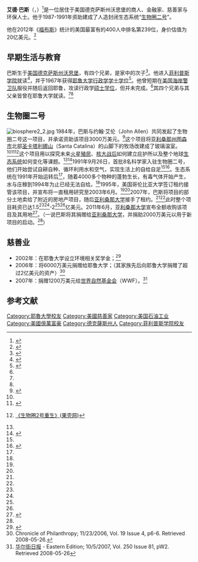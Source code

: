 {{Infobox person
| name        = 艾德·巴斯 (Ed Bass)
| birth_date  = {{birth date and age|1945|9|10}}
| birth_place = [[美国|美国]][[德克萨斯州|德克萨斯州]][[沃思堡|沃思堡]]
| occupation  = 慈善家, 环保人士
| networth    = {{increase}} 20亿[[美元|US$]] (2012)<ref name=Forbes400/>
| spouse      = Vicki Skinner Bass<ref name=yale/> (1995-)<ref>{{cite web|title=Where Cowgirls Go to Get Their Due |url=http://query.nytimes.com/gst/fullpage.html?res=9C0CE3D6173AF931A35755C0A9649C8B63&sec=&spon=&pagewanted=all |author=Myerson, Allen R. |publisher=[[纽约时报|纽约时报]] |date=2002-06-02 |accessdate=2008-05-27}}</ref>
}}
'''艾德·巴斯'''（{{lang|en|Edward Perry "Ed" Bass}}，{{bd|1945年|9月10日}}）<ref>{{cite news|title=The Bass Family Tree |publisher=[[沃斯堡星电报|沃斯堡星电报]] |date=1998-04-26 |accessdate=2008-05-26}}</ref>是一位居住于美国德克萨斯州沃思堡的商人、金融家、慈善家与环保人士。他于1987-1991年资助建成了人造封闭生态系统“[[生物圈二号|生物圈二号]]”。
 <!--导言部分
'''Edward Perry "Ed" Bass''' (born {{Birth date|1945|9|10}}) is a businessman, financier, philanthropist, and environmentalist who lives in Fort Worth, Texas. He financed the [[Biosphere_2|Biosphere 2]] project, an artificial closed ecological system, which was built between 1987 and 1991.
-->
 <!--这段的有些词没有找到靠谱的翻译，先注释掉~
He is the chairman of Fine Line, an investment and venture-capital management firm in Fort Worth,<ref name=philanthropy>Chronicle of Philanthropy; 11/23/2006, Vol. 19 Issue 4, p6-6. Retrieved 2008-05-26.</ref> and president of the board of directors of the [[Sid_W._Richardson_Foundation|Sid W. Richardson Foundation]], a philanthropic organization.<ref>{{cite web |url=http://www.sidrichardson.org/Board.html |title=Sid W. Richardson Foundation Board of Directors |accessdate=2008-05-26}}</ref> 
-->
他在2012年《[[福布斯|福布斯]]》统计的美国最富有的400人中排名第239位，身价估值为20亿美元。<ref name=Forbes400>{{cite web|url=http://www.forbes.com/profile/edward-bass | title=Edward Bass |date=2012-09-19 |accessdate=2012-09-19 |work=[[福布斯|福布斯]]}}</ref>
 <!--英文原文
He was listed as #239 on the [[Forbes_400|Forbes 400]] list of wealthiest Americans in 2012, with an estimated net worth of $2 billion.<ref name=Forbes400>{{cite web|url=http://www.forbes.com/profile/edward-bass | title=Edward Bass |date=2012-09-19 |accessdate=2012-09-19 |work=[[Forbes_(magazine)|Forbes]]}}</ref>
-->

==早期生活与教育==
巴斯生于[[美国|美国]][[德克萨斯州|德克萨斯州]][[沃思堡|沃思堡]]，有四个兄弟，是家中的次子<ref name=perryobit>{{cite news |title=FW philanthropist Perry Richardson Bass dies |date=2006-06-02 |accessdate=2009-06-05 |author=Simnacher, Joe |publisher=[[达拉斯晨报|达拉斯晨报]]}}</ref>。他进入[[菲利普斯学院|菲利普斯学院]]就读<ref name=wilson>{{cite book |title=Biography Reference Bank |publisher =H. W. Wilson |year=2008 |accessdate=2009-05-27}}</ref>，并于1967年获得[[耶鲁大学|耶鲁大学]][[行政学|行政学]][[学士学位|学士学位]]<ref name=yale>{{cite web | url=http://www.yale.edu/opa/newsr/01-09-05-01.all.html | title=Edward P. Bass Named to Yale Corporation | date=2001-09-05 | accessdate=2008-05-26 | publisher=[[耶鲁大学|耶鲁大学]] | deadurl=yes | archiveurl=https://web.archive.org/web/20060909220524/http://www.yale.edu/opa/newsr/01-09-05-01.all.html | archivedate=2006-09-09 }}</ref>。他曾短期在[[美国海岸警卫队|美国海岸警卫队]]服役并随后返回耶鲁，攻读行政学[[硕士学位|硕士学位]]，但并未完成。<ref name=wilson/>其四个兄弟与其父亲皆曾在耶鲁大学就读。<ref name=perryobit/><ref name=wilson/>
<!--英文原文 着重翻译了一下，没有全文翻译
Bass was born in [[Fort_Worth,_Texas|Fort Worth]], [[Texas|Texas]] to Perry R. (1914–2006)<ref name=perryobit>{{cite news |title=FW philanthropist Perry Richardson Bass dies |date=2006-06-02 |accessdate=2009-06-05 |author=Simnacher, Joe |publisher=[[Dallas_Morning_News|Dallas Morning News]]}}</ref> and Nancy Lee ([[Married_and_maiden_names|née]] Muse) Bass (born 1917),<ref name=perryobit/><ref>{{cite news |title=Faces of Fort Worth |date=1999-06-06 |accessdate=2009-06-06 |publisher=[[Fort_Worth_Star-Telegram|Fort Worth Star-Telegram]] |author=Kennedy, Bud}}</ref> the second-oldest of four sons; his brothers are [[Lee_Marshall_Bass|Lee Marshall Bass]], [[Sid_Bass|Sid Richardson Bass]], and [[Robert_Bass_(businessman)|Robert Muse Bass]]. His father, Perry, was an adviser and later partner of his own [[bachelor|bachelor]] uncle, [[Sid_W._Richardson|Sid W. Richardson]] (1891–1959), starting in the 1930s.<ref name=kr>{{cite news |title=Perry Richardson Bass 1914-2006 |date=2006-06-02 |accessdate=2009-06-06 |author=Douglas, Jack Jr. |author2=Rogers, Mary |publisher=[[Knight_Ridder|Knight Ridder]]}}</ref> When Richardson died, he [[inheritance|left]] each of the Bass brothers $2.8 million,<ref name=kr/> and Perry managed the bulk of the family oil fortune, which was initially beset by legal problems.<ref name=perryobit/><ref name=kr/>

Ed Bass attended [[Phillips_Academy|Phillips Academy]],<ref name=wilson>{{cite book |title=Biography Reference Bank |publisher =H. W. Wilson |year=2008 |accessdate=2009-05-27}}</ref> and graduated from [[Yale_University|Yale]] in 1967 with a [[bachelor's_degree|bachelor's degree]] in administrative science.<ref name=yale>{{cite web | url=http://www.yale.edu/opa/newsr/01-09-05-01.all.html | title=Edward P. Bass Named to Yale Corporation |date=2001-09-05 |accessdate=2008-05-26 | publisher=[[Yale_University|Yale University]]}}</ref> He served for a short time in the [[United_States_Coast_Guard|United States Coast Guard]] and returned to Yale, studying for a [[master's_degree|master's degree]] in architecture, which he did not complete.<ref name=wilson/> All four brothers attended Yale, from which their father had also graduated in 1937.<ref name=perryobit/><ref name=wilson/>
-->
<!--这段还没来得及翻译= =
==Early projects==
After leaving Yale, Bass "set out to explore the world".<ref name=bw>{{Cite journal |title=Is Ed Bass a Visionary -- or Seeing Visions? |work=[[Business_Week|Business Week]] |date=1990-08-27 |accessdate=2009-06-05 |edition=People |issue=3175 |page=60 |author=Bartimeo, Jim}}</ref> He moved to [[New_Mexico|New Mexico]] and spent some time with "an unusual counterculture group at [[Synergia_Ranch|Synergia Ranch]]", run by [[John_P._Allen|John P. Allen]].<ref name=nytreflect>{{cite news |url=http://www.nytimes.com/1991/09/24/science/as-biosphere-is-sealed-its-patron-reflects-on-life.html?scp=1&sq=As%20Biosphere%20Is%20Sealed,%20Its%20Patron%20Reflects%20on%20Life%20&st=cse&pagewanted=all |title=As Biosphere Is Sealed, Its Patron Reflects on Life |date=1991-09-24 |accessdate=2009-06-05 |author=Broad, William J. |publisher=[[The_New_York_Times|The New York Times]] |section=Science Desk |page=1}}</ref> While in New Mexico, Bass built the Llano Compound, a [[condominium|condominium]] in [[Santa_Fe,_New_Mexico|Santa Fe]] and began an association with Allen that focused on [[ecology|ecology]] projects.<ref name=nytreflect/> He later spent money on a hotel in [[Nepal|Nepal]], a {{convert|300000|acre|km2|adj=on}} [[Australia|Australia]]n ranch, a [[Puerto_Rico|Puerto Rican]] [[rainforest|rainforest]], and the now-defunct [[Caravan_of_Dreams|Caravan of Dreams]] performing arts center in Fort Worth.<ref name=bw/><ref name=survival>{{cite news |title=Ultimate Survival: Desert Dreamers Build a Man-Made World |author=Broad, William J. |publisher=[[The_New_York_Times|The New York Times]] |date=1986-05-27 |accessdate=2009-06-06 |page=1 |section=Science Desk}}</ref>
-->
==生物圈二号==
{{Main|生物圈二号}}
[[File:biosphere2_2.jpg|thumb]]
1984年，巴斯与约翰·艾伦（John Allen）共同发起了生物圈二号这一项目，并承诺资助该项目3000万美元。<ref name=nyttiny>{{cite news |title=Visit to a Tiny Planet: Within Glass Walls, Five Climates and 3,800 Species   |url=http://www.nytimes.com/1990/04/30/us/visit-to-a-tiny-planet-within-glass-walls-five-climates-and-3800-species.html?scp=3&sq=%22Edward%20Perry%20Bass%22&st=cse   |author=Mydans, Seth |date=1990-04-30 |accessdate=2009-06-05 |publisher=[[纽约时报|纽约时报]] |page=1 |section=Science Desk}}</ref>这个项目将[[亚利桑那州|亚利桑那州]][[图森市|图森市]]北部[[圣卡塔利娜山|圣卡塔利娜山]]（Santa Catalina）的山脚下{{convert|2500|acre|km2|adj=on}}的牧场改建成了玻璃温室。<ref name=nyttiny/><ref name=nytcolumbia>{{cite news |title=Columbia Is Sued Over Pullback on Biosphere   |url=http://www.nytimes.com/2003/03/25/us/columbia-is-sued-over-pullback-on-biosphere.html?scp=1&sq=%22Edward%20P.%20Bass%22&st=cse |author=Herszenhorn, David M. |date=2003-03-25 |accessdate=2009-06-05 |publisher=[[纽约时报|纽约时报]] |page=13 |section=National Desk}}</ref><ref name="新科学家">{{cite news |title=Biosphere 2: Saving the world within a world |url=http://www.newscientist.com/article/mg21929272.200-biosphere-2-saving-the-world-within-a-world.html |author=Tiffany O’Callaghan |date=2013-07-31 |accessdate=2013-08-22 |publisher=[[新科学家|新科学家]]}}[http://www.guokr.com/article/437316/ 《生物圈2号重生》]([[果壳网|果壳网]])</ref>这个项目用以探究未来[[火星殖民|火星殖民]]、[[核冬天|核大战后]]如何建立庇护所以及整个地球[[生态系统|生态系统]]如何变化等课题。<ref name="新科学家"/><ref name=nytreflect>{{cite news |url=http://www.nytimes.com/1991/09/24/science/as-biosphere-is-sealed-its-patron-reflects-on-life.html?scp=1&sq=As%20Biosphere%20Is%20Sealed,%20Its%20Patron%20Reflects%20on%20Life%20&st=cse&pagewanted=all |title=As Biosphere Is Sealed, Its Patron Reflects on Life   |date=1991-09-24 |accessdate=2009-06-05 |author=Broad, William J. |publisher=[[The_New_York_Times|The New York Times]] |section=Science Desk |page=1}}</ref>1991年9月26日，首批8名科学家入驻生物圈二号，他们开始尝试自耕自种、循环利用水和空气，实现生活上的自给自足<ref name="新科学家"/><ref name=nytbio>{{cite news |title=Science Watch; New Biosphere Official   |url=http://www.nytimes.com/1993/03/02/science/science-watch-new-biosphere-official.html?scp=80&sq=%22Edward%20P.%20Bass%22&st=cse | date=1993-03-02 |page=5 |section=Science Desk |issn=0362-4331 |accessdate=2009-06-05 |publisher=[[纽约时报|纽约时报]]}}</ref>。生态系统在1991年开始运转后<ref name=nytcolumbia/>，随着4000多个物种的蓬勃生长，有毒气体开始产生，水与庄稼到1994年为止已经无法自给。<ref name=nytcolumbia/>1995年，美国哥伦比亚大学签订租约接管该项目，并宣布将一直租用研究至2003年6月。<ref name="新科学家"/><ref name=nytcolumbia/>2007年，巴斯将项目的部分土地卖给了附近的房地产项目，随后[[亚利桑那大学|亚利桑那大学]]接手了租约。<ref name=wilson/><ref name="新科学家"/>此时整个项目耗资已达1.5<ref name=nytreflect/><ref name="新科学家"/>-2<ref name=wilson/><ref name=nytcolumbia/>亿美元。2011年6月，[[亚利桑那大学|亚利桑那大学]]宣布全额收购该项目及其用地<ref name=UANewsBiosphere>{{cite news |title=Biosphere 2 to Have a Permanent Home With the UA |url=http://uanews.org/node/40358 |date=2011-06-27 |accessdate=2011-06-27 |publisher=Office of University Communications, The University of Arizona}}</ref>。（一说巴斯将其捐赠给[[亚利桑那大学|亚利桑那大学]]，并捐助2000万美元以用于新项目的启动。<ref name="新科学家"/>）
<!--这个是重头戏~，有扩充~
==Biosphere 2==
{{Main|Biosphere 2}}
In 1984, Bass and Allen founded the [[Biosphere_2|Biosphere 2]] project, which Bass funded with an initial commitment of $30 million.<ref name=nyttiny/> The project was part of a {{convert|2500|acre|km2|adj=on}} ranch in the [[Santa_Catalina_Mountains|Santa Catalina Mountains]] in [[Oracle,_Arizona|Oracle]], [[Arizona|Arizona]], near [[Tucson|Tucson]].<ref name=nyttiny>{{cite news |title=Visit to a Tiny Planet: Within Glass Walls, Five Climates and 3,800 Species |url=http://www.nytimes.com/1990/04/30/us/visit-to-a-tiny-planet-within-glass-walls-five-climates-and-3800-species.html?scp=3&sq=%22Edward%20Perry%20Bass%22&st=cse |author=Mydans, Seth |date=1990-04-30 |accessdate=2009-06-05 |publisher=[[The_New_York_Times|The New York Times]] |page=1 |section=Science Desk}}</ref><ref name=nytcolumbia>{{cite news |title=Columbia Is Sued Over Pullback on Biosphere  |url=http://www.nytimes.com/2003/03/25/us/columbia-is-sued-over-pullback-on-biosphere.html?scp=1&sq=%22Edward%20P.%20Bass%22&st=cse |author=Herszenhorn, David M. |date=2003-03-25 |accessdate=2009-06-05 |publisher=[[The_New_York_Times|The New York Times]] |page=13 |section=National Desk}}</ref> The purpose of its 3 acre<ref name=nyttiny/> living space was to be an experiment in "recreating the earth" and as a possible way to settle [[Mars|Mars]].<ref name=nytreflect/> The project began with eight people living inside in an attempt to be a self-contained settlement, raising food and recycling air and water.<ref name=nytbio>{{cite news |title=Science Watch; New Biosphere Official |url=http://www.nytimes.com/1993/03/02/science/science-watch-new-biosphere-official.html?scp=80&sq=%22Edward%20P.%20Bass%22&st=cse | date=1993-03-02 |page=5 |section=Science Desk |issn=0362-4331 |accessdate=2009-06-05 |publisher=[[The_New_York_Times|The New York Times]]}}</ref> After the environment was sealed in 1991,<ref name=nytcolumbia/> noxious gases built up, and while some of the 4,000 species thrived, the water and crops failed in 1994.<ref name=nytcolumbia/> In 1995, it was turned into a research facility overseen by [[Columbia_University|Columbia University]], which declined to provide funding for continued research after June 2003.<ref name=nytcolumbia/> In 2007, Bass sold some of the land adjacent to the project, and the building was leased to the [[University_of_Arizona|University of Arizona]].<ref name=wilson/> The total cost of the privately funded Biosphere project has been variously reported as $150 million<ref name=nytreflect/> to $200 million.<ref name=wilson/><ref name=nytcolumbia/> The University of Arizona announced a full acquisition of the Biosphere buildings and grounds in June 2011.<ref name=UANewsBiosphere>{{cite news |title=Biosphere 2 to Have a Permanent Home With the UA |url=http://uanews.org/node/40358 |date=2011-06-27 |accessdate=2011-06-27 |publisher=Office of University Communications, The University of Arizona}}</ref>
-->
<!--暂未翻译
==Conservation efforts==
Bass has funded numerous projects focused on environmental conservation, and has stated that he feels conservation "most effective when approached as an enterprise".<ref name=wsj>{{cite news |author=Beatty, Sally |date=2007-10-05 |accessdate=2009-06-06 |title=Gift of the Week: Millions for Wildlife From a Bass Brother |publisher=[[The_Wall_Street_Journal|The Wall Street Journal]] |page=W2}}</ref> His investment in Nepal also included conservation efforts for [[rhinoceros|rhinos]] and [[tiger|tiger]]s.<ref name=wsj/> He has supported and worked with [[World_Wide_Fund_for_Nature|the World Wildlife Fund (WWF)]], the [[New_York_Botanical_Garden|New York Botanical Garden]], the [[Jane_Goodall_Institute|Jane Goodall Institute]], and the National Environmental Education and Training Foundation.<ref name=nytreflect/><ref name=wwf>{{cite web |url=http://www.nxtbook.com/nxtbooks/wwf/annualreport07/ |title=World Wildlife Fund 2007 Annual Report |accessdate=2008-05-26 |page=64 |archive-url=https://web.archive.org/web/20081005053506/http://www.nxtbook.com/nxtbooks/wwf/annualreport07/ |archive-date=2008-10-05 |dead-url=yes }}</ref><ref name=uaz>{{cite web|title=Seven Honorary Degree Recipients to be Recognized During Spring Commencement |url=http://uanews.org/node/25469 |date=2009-04-29 |accessdate=2009-06-06 |publisher=[[University_of_Arizona|University of Arizona]]}}</ref> He is currently the vice chairman of the [[Botanical_Research_Institute_of_Texas|Botanical Research Institute of Texas]] and is the founder of the ecological nonprofit [[Philecology_Trust|Philecology Trust]], which he created in 1986.<ref name=uaz/>

==Urban redevelopment==
Bass is a long-time supporter of downtown redevelopment, and has been described as a "leader in what is recognized as one of the most successful urban revitalization efforts in America".<ref name=uaz/> He and his family began the [[Sundance_Square|Sundance Square]] development in 1982. It combines commercial and residential space in the central business area of Fort Worth, and it received the Fort Worth Chamber of Commerce's Spirit of Enterprise award in 2004.<ref name=star>{{cite news |title=Chamber to honor Sundance Square |author=Baker, Sandra |publisher=[[Fort_Worth_Star-Telegram|Fort Worth Star-Telegram]] |date=2005-05-23 |accessdate=2009-06-06}}</ref> He led the development of [[Bass_Performance_Hall|Bass Performance Hall]],<ref name=uaz/> financed without public funding,<ref name=ten>{{cite news |title=The first 10 years of a great hall - from transporting arias to errant autos |author=Marton, Andrew |date=2008-04-27 |accessdate=2009-06-06 |publisher=[[Fort_Worth_Star-Telegram|Fort Worth Star-Telegram]]}}</ref> which opened in 1998.
-->

==慈善业==
*2002年：在耶鲁大学设立环境相关奖学金；<ref>{{cite web|url=http://www.yale.edu/yibs/bass.html |title=The Edward P. Bass Distinguished Visiting Environmental Scholars Program |accessdate=2008-05-26}}</ref>
*2006年：将6000万美元捐赠给耶鲁大学；（其家族先后向耶鲁大学捐赠了超过2亿美元的资产）<ref name=philanthropy>Chronicle of Philanthropy; 11/23/2006, Vol. 19 Issue 4, p6-6. Retrieved 2008-05-26.</ref>
*2007年：捐赠1200万美元给[[世界自然基金会|世界自然基金会]]（WWF）。<ref name=wsj>[[华尔街日报|华尔街日报]] - Eastern Edition; 10/5/2007, Vol. 250 Issue 81, pW2. Retrieved 2008-05-26</ref>
<!--粗略翻译并准备扩充一部分内容，主要围绕生物圈二号
==Philanthropy==
*2002: Established the Edward P. Bass Distinguished Visiting Environmental Scholars Program at Yale<ref>{{cite web|url=http://www.yale.edu/yibs/bass.html |title=The Edward P. Bass Distinguished Visiting Environmental Scholars Program |accessdate=2008-05-26}}</ref>
*2006: $60 million donation to Yale (He and his family have donated more than $200 million to Yale.<ref name=philanthropy/>)
*2007: $12 million to WWF <ref name=wsj>Wall Street Journal - Eastern Edition; 10/5/2007, Vol. 250 Issue 81, pW2. Retrieved 2008-05-26</ref>
-->
<!--暂未翻译
==Current activities==
*Named as a Successor Fellow of the [[Yale_Corporation|Yale Corporation]], the governing body of Yale, in 2001.<ref name=yale/>
-->
==参考文献==
{{reflist|colwidth=30em}}
<!--分类手动添加
{{DEFAULTSORT:Bass, Ed}}
[[Category:American_businesspeople_in_the_oil_industry|Category:American businesspeople in the oil industry]]
[[Category:American_philanthropists|Category:American philanthropists]]
[[Category:People_from_Fort_Worth,_Texas|Category:People from Fort Worth, Texas]]
[[Category:Phillips_Academy_alumni|Category:Phillips Academy alumni]]
[[Category:American_billionaires|Category:American billionaires]]
[[Category:Yale_University_alumni|Category:Yale University alumni]]
[[Category:1945_births|Category:1945 births]]
[[Category:Living_people|Category:Living people]]
-->
{{DEFAULTSORT: Bass, Ed}}
[[Category:耶魯大學校友|Category:耶魯大學校友]]
[[Category:美國慈善家|Category:美國慈善家]]
[[Category:美国石油工业|Category:美国石油工业]]
[[Category:美國億萬富豪|Category:美國億萬富豪]]
[[Category:德克薩斯州人|Category:德克薩斯州人]]
[[Category:菲利普斯学院校友|Category:菲利普斯学院校友]]